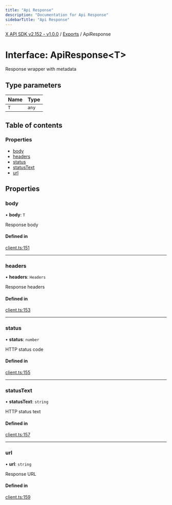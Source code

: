 ```yaml
---
title: "Api Response"
description: "Documentation for Api Response"
sidebarTitle: "Api Response"
---
```


[X API SDK v2.152 - v1.0.0](../README.md) / [Exports](../modules.md) / ApiResponse

# Interface: ApiResponse\<T\>

Response wrapper with metadata

## Type parameters

| Name | Type |
| :------ | :------ |
| `T` | `any` |

## Table of contents

### Properties

- [body](ApiResponse.md#body)
- [headers](ApiResponse.md#headers)
- [status](ApiResponse.md#status)
- [statusText](ApiResponse.md#statustext)
- [url](ApiResponse.md#url)

## Properties

### body

• **body**: `T`

Response body

#### Defined in

[client.ts:151](https://github.com/xdevplatform/xdk/blob/ad4172ef5f68f089e0f077a190b271016dd35bf7/xdk/typescript/src/client.ts#L151)

___

### headers

• **headers**: `Headers`

Response headers

#### Defined in

[client.ts:153](https://github.com/xdevplatform/xdk/blob/ad4172ef5f68f089e0f077a190b271016dd35bf7/xdk/typescript/src/client.ts#L153)

___

### status

• **status**: `number`

HTTP status code

#### Defined in

[client.ts:155](https://github.com/xdevplatform/xdk/blob/ad4172ef5f68f089e0f077a190b271016dd35bf7/xdk/typescript/src/client.ts#L155)

___

### statusText

• **statusText**: `string`

HTTP status text

#### Defined in

[client.ts:157](https://github.com/xdevplatform/xdk/blob/ad4172ef5f68f089e0f077a190b271016dd35bf7/xdk/typescript/src/client.ts#L157)

___

### url

• **url**: `string`

Response URL

#### Defined in

[client.ts:159](https://github.com/xdevplatform/xdk/blob/ad4172ef5f68f089e0f077a190b271016dd35bf7/xdk/typescript/src/client.ts#L159)
